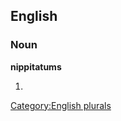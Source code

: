 ==English==

===Noun===
'''nippitatums'''

# {{plural of|[[nippitatum]]}}

[[Category:English plurals]]